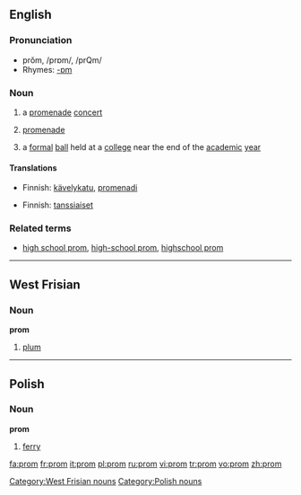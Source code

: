 ==English==
===Pronunciation===
*prŏm, /prɒm/, /prQm/
*Rhymes: [[Rhymes:English:-ɒm|-ɒm]]

===Noun===
{{wikipedia}}
{{en-noun}}
#{{UK}} a [[promenade]] [[concert]]
# {{context|UK|abbreviation}} [[promenade]]
#{{US}} a [[formal]] [[ball]] held at a [[college]] near the end of the [[academic]] [[year]]

====Translations====
{{trans-top|a promenade concert}}
{{trans-mid}}
{{trans-bottom}}

{{trans-top|promenade}}
*Finnish: [[kävelykatu]], [[promenadi]]
{{trans-mid}}
{{trans-bottom}}

{{trans-top|a formal ball}}
*Finnish: [[tanssiaiset]] {{p}}
{{trans-mid}}
{{trans-bottom}}

===Related terms===
*[[high school prom]], [[high-school prom]], [[highschool prom]]

----

==West Frisian==
===Noun===
'''prom'''
# [[plum]]

[[Category:West Frisian nouns]]
----

==Polish==
===Noun===
'''prom'''

# [[ferry]]

[[Category:Polish nouns]]

[[fa:prom]]
[[fr:prom]]
[[it:prom]]
[[pl:prom]]
[[ru:prom]]
[[vi:prom]]
[[tr:prom]]
[[vo:prom]]
[[zh:prom]]